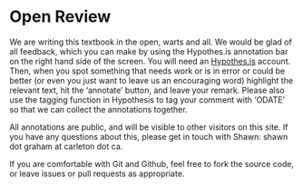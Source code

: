 # Open Review {#open}

We are writing this textbook in the open, warts and all. We would be glad of all feedback, which you can make by using the Hypothes.is annotation bar on the right hand side of the screen. You will need an [Hypothes.is](http://web.hypothes.is) account. Then, when you spot something that needs work or is in error or could be better (or even you just want to leave us an encouraging word) highlight the relevant text, hit the 'annotate' button, and leave your remark. Please also use the tagging function in Hypothesis to tag your comment with 'ODATE' so that we can collect the annotations together.

All annotations are public, and will be visible to other visitors on this site. If you have any questions about this, please get in touch with Shawn: shawn dot graham at carleton dot ca.

If you are comfortable with Git and Github, feel free to fork the source code, or leave issues or pull requests as appropriate.